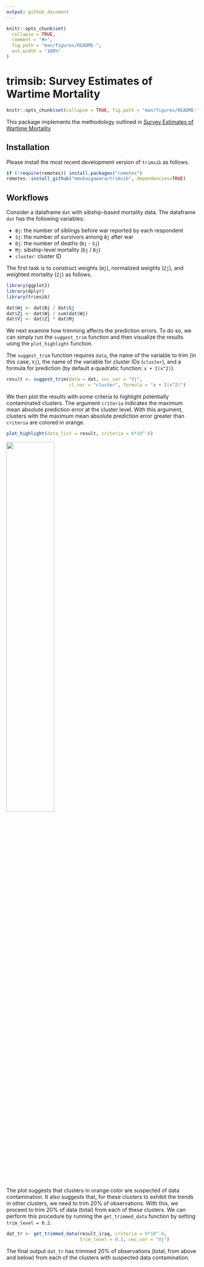 ```yaml
---
output: github_document
---
```


<!-- README.md is generated from README.Rmd. Please edit that file -->

```r
knitr::opts_chunk$set(
  collapse = TRUE,
  comment = "#>",
  fig.path = "man/figures/README-",
  out.width = "100%"
)
```


# **trimsib**: Survey Estimates of Wartime Mortality

```r
knitr::opts_chunk$set(collapse = TRUE, fig.path = "man/figures/README-", comment = "#>")
```


This package implements the methodology outlined in [Survey Estimates of Wartime Mortality
](https://gking.harvard.edu/sibs)

## Installation

Please install the most recent development version of `trimsib` as follows.

```r
if (!require(remotes)) install.packages("remotes")
remotes::install_github("mmukaigawara/trimsib", dependencies=TRUE)
```

## Workflows

Consider a dataframe `dat` with sibship-based mortality data. 
The dataframe `dat` has the following variables:

- `Bj`: the number of siblings before war reported by each respondent
- `Sj`: the number of survivors among `Bj` after war
- `Dj`: the number of deaths (`Bj` - `Sj`)
- `Mj`: sibship-level mortality (`Dj` / `Bj`)
- `cluster`: cluster ID

The first task is to construct weights (`Wj`), normalized weights (`Zj`), 
and weighted mortality (`Zj`) as follows.

```r
library(ggplot2)
library(dplyr)
library(trimsib)

dat$Wj <- dat$Bj / dat$Sj
dat$Zj <- dat$Wj / sum(dat$Wj)
dat$Vj <- dat$Zj * dat$Mj
```

We next examine how trimming affects the prediction errors. To do so, we can simply run the `suggest_trim` function and then visualize the results using the `plot_highlight` function. 

The `suggest_trim` function requires `data`, the name of the variable to trim (in this case, `Vj`), 
the name of the variable for cluster IDs (`cluster`), and a formula for prediction (by default a quadratic function: `x + I(x^2)`).

```r
result <- suggest_trim(data = dat, vec_var = "Vj", 
                       cl_var = "cluster", formula = "x + I(x^2)")
```

We then plot the results with some criteria to highlight potentially contaminated clusters. The argument `criteria` indicates the maximum mean absolute prediction error at the cluster level. With this argument, clusters with the maximum mean absolute prediction error greater than `criteria` are colored in orange.

```r
plot_highlight(data_list = result, criteria = 6*10^-6)
```

<img src="man/figures/README-fig_trim.png" style="width: 50%"/>

The plot suggests that clusters in orange color are suspected of data contamination. It also suggests that, for these clusters to exhibit the trends in other clusters, we need to trim 20\% of observations. With this, we proceed to trim 20\% of data (total) from each of these clusters. We can perform this procedure by running the `get_trimmed_data` function by setting `trim_level = 0.2`.

```r
dat_tr <- get_trimmed_data(result_iraq, criteria = 6*10^-6, 
                           trim_level = 0.2, vec_var = "Vj")
```

The final output `dat_tr` has trimmed 20\% of observations (total, from above and below) from each of the clusters with suspected data contamination.
